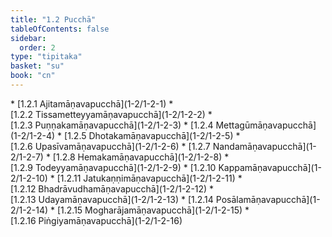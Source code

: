 ```yaml
---
title: "1.2 Pucchā"
tableOfContents: false
sidebar:
  order: 2
type: "tipitaka"
basket: "su"
book: "cn"
---
```



<DynamicBreadcrumb />



<TableOfContents book="cn" section="1.2">
* [1.2.1 Ajitamāṇavapucchā](1-2/1-2-1)
* [1.2.2 Tissametteyyamāṇavapucchā](1-2/1-2-2)
* [1.2.3 Puṇṇakamāṇavapucchā](1-2/1-2-3)
* [1.2.4 Mettagūmāṇavapucchā](1-2/1-2-4)
* [1.2.5 Dhotakamāṇavapucchā](1-2/1-2-5)
* [1.2.6 Upasīvamāṇavapucchā](1-2/1-2-6)
* [1.2.7 Nandamāṇavapucchā](1-2/1-2-7)
* [1.2.8 Hemakamāṇavapucchā](1-2/1-2-8)
* [1.2.9 Todeyyamāṇavapucchā](1-2/1-2-9)
* [1.2.10 Kappamāṇavapucchā](1-2/1-2-10)
* [1.2.11 Jatukaṇṇimāṇavapucchā](1-2/1-2-11)
* [1.2.12 Bhadrāvudhamāṇavapucchā](1-2/1-2-12)
* [1.2.13 Udayamāṇavapucchā](1-2/1-2-13)
* [1.2.14 Posālamāṇavapucchā](1-2/1-2-14)
* [1.2.15 Mogharājamāṇavapucchā](1-2/1-2-15)
* [1.2.16 Piṅgiyamāṇavapucchā](1-2/1-2-16)
</TableOfContents>